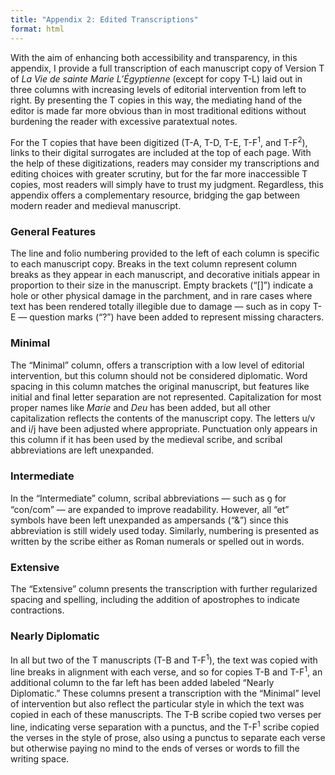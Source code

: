 ```yaml
---
title: "Appendix 2: Edited Transcriptions"
format: html
---
```


With the aim of enhancing both accessibility and transparency, in this appendix, I provide a full transcription of each manuscript copy of Version T of *La Vie de sainte Marie L’Égyptienne* (except for copy T-L) laid out in three columns with increasing levels of editorial intervention from left to right. By presenting the T copies in this way, the mediating hand of the editor is made far more obvious than in most traditional editions without burdening the reader with excessive paratextual notes.

For the T copies that have been digitized (T-A, T-D, T-E, T-F^1^, and T-F^2^), links to their digital surrogates are included at the top of each page. With the help of these digitizations, readers may consider my transcriptions and editing choices with greater scrutiny, but for the far more inaccessible T copies, most readers will simply have to trust my judgment. Regardless, this appendix offers a complementary resource, bridging the gap between modern reader and medieval manuscript.

### General Features
The line and folio numbering provided to the left of each column is specific to each manuscript copy. Breaks in the text column represent column breaks as they appear in each manuscript, and decorative initials appear in proportion to their size in the manuscript. Empty brackets (“[]”) indicate a hole or other physical damage in the parchment, and in rare cases where text has been rendered totally illegible due to damage — such as in copy T-E — question marks (“?”) have been added to represent missing characters.

### Minimal
The “Minimal” column, offers a transcription with a low level of editorial intervention, but this column should not be considered diplomatic. Word spacing in this column matches the original manuscript, but features like initial and final letter separation are not represented. Capitalization for most proper names like *Marie* and *Deu* has been added, but all other capitalization reflects the contents of the manuscript copy. The letters u/v and i/j have been adjusted where appropriate. Punctuation only appears in this column if it has been used by the medieval scribe, and scribal abbreviations are left unexpanded.

### Intermediate
In the “Intermediate” column, scribal abbreviations — such as &#xA76F; for “con/com” — are expanded to improve readability. However, all “et” symbols have been left unexpanded as ampersands (“&”) since this abbreviation is still widely used today. Similarly, numbering is presented as written by the scribe either as Roman numerals or spelled out in words.

### Extensive
The “Extensive” column presents the transcription with further regularized spacing and spelling, including the addition of apostrophes to indicate contractions.

### Nearly Diplomatic
In all but two of the T manuscripts (T-B and T-F^1^), the text was copied with line breaks in alignment with each verse, and so for copies T-B and T-F^1^, an additional column to the far left has been added labeled “Nearly Diplomatic.” These columns present a transcription with the “Minimal” level of intervention but also reflect the particular style in which the text was copied in each of these manuscripts. The T-B scribe copied two verses per line, indicating verse separation with a punctus, and the T-F^1^ scribe copied the verses in the style of prose, also using a punctus to separate each verse but otherwise paying no mind to the ends of verses or words to fill the writing space.
